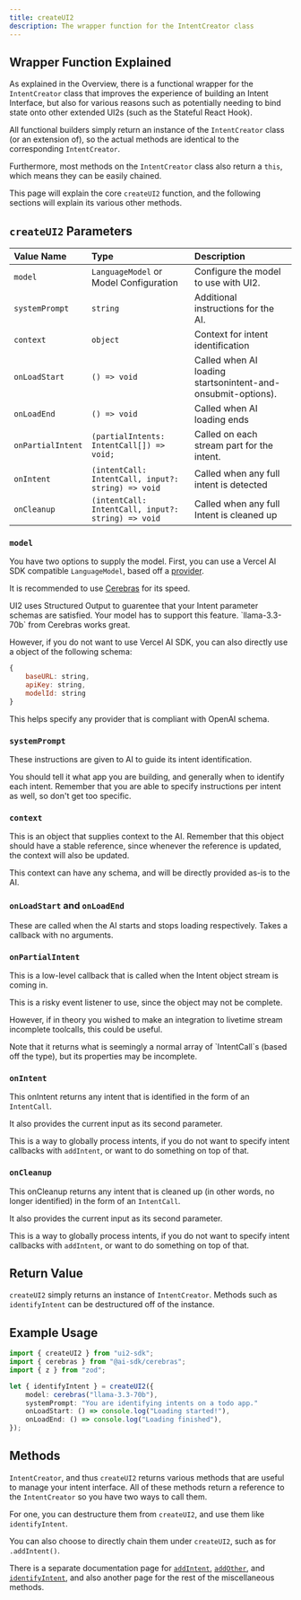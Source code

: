 ```yaml
---
title: createUI2
description: The wrapper function for the IntentCreator class
---
```


## Wrapper Function Explained

As explained in the Overview, there is a functional wrapper for the `IntentCreator` class that improves the experience of building an Intent Interface, but also for various reasons such as potentially needing to bind state onto other extended UI2s (such as the Stateful React Hook).

All functional builders simply return an instance of the `IntentCreator` class (or an extension of), so the actual methods are identical to the corresponding `IntentCreator`.

Furthermore, most methods on the `IntentCreator` class also return a `this`, which means they can be easily chained.

This page will explain the core `createUI2` function, and the following sections will explain its various other methods.

## `createUI2` Parameters

| Value Name        | Type                                               | Description                                                  |
| :---------------- | :------------------------------------------------- | :----------------------------------------------------------- |
| `model`           | `LanguageModel` or Model Configuration             | Configure the model to use with UI2.                         |
| `systemPrompt`    | `string`                                           | Additional instructions for the AI.                          |
| `context`         | `object`                                           | Context for intent identification                            |
| `onLoadStart`     | `() => void`                                       | Called when AI loading startsonintent-and-onsubmit-options). |
| `onLoadEnd`       | `() => void`                                       | Called when AI loading ends                                  |
| `onPartialIntent` | `(partialIntents: IntentCall[]) => void;`          | Called on each stream part for the intent.                   |
| `onIntent`        | `(intentCall: IntentCall, input?: string) => void` | Called when any full intent is detected                      |
| `onCleanup`       | `(intentCall: IntentCall, input?: string) => void` | Called when any full Intent is cleaned up                    |

### `model`

You have two options to supply the model. First, you can use a Vercel AI SDK compatible `LanguageModel`, based off a [provider](https://ai-sdk.dev/providers/ai-sdk-providers).

It is recommended to use [Cerebras](https://ai-sdk.dev/providers/ai-sdk-providers/cerebras) for its speed.

<Callout type="warn" title="Structured Output">
	UI2 uses Structured Output to guarentee that your Intent parameter schemas are
	satisfied. Your model has to support this feature. `llama-3.3-70b` from
	Cerebras works great.
</Callout>

However, if you do not want to use Vercel AI SDK, you can also directly use a object of the following schema:

```js
{
    baseURL: string,
    apiKey: string,
    modelId: string
}
```

This helps specify any provider that is compliant with OpenAI schema.

### `systemPrompt`

These instructions are given to AI to guide its intent identification.

You should tell it what app you are building, and generally when to identify each intent. Remember that you are able to specify instructions per intent as well, so don't get too specific.

### `context`

This is an object that supplies context to the AI. Remember that this object should have a stable reference, since whenever the reference is updated, the context will also be updated.

This context can have any schema, and will be directly provided as-is to the AI.

### `onLoadStart` and `onLoadEnd`

These are called when the AI starts and stops loading respectively. Takes a callback with no arguments.

### `onPartialIntent`

This is a low-level callback that is called when the Intent object stream is coming in.

This is a risky event listener to use, since the object may not be complete.

However, if in theory you wished to make an integration to livetime stream incomplete toolcalls, this could be useful.

<Callout type="warn">
	Note that it returns what is seemingly a normal array of `IntentCall`s (based
	off the type), but its properties may be incomplete.
</Callout>

### `onIntent`

This onIntent returns any intent that is identified in the form of an `IntentCall`.

It also provides the current input as its second parameter.

This is a way to globally process intents, if you do not want to specify intent callbacks with `addIntent`, or want to do something on top of that.

### `onCleanup`

This onCleanup returns any intent that is cleaned up (in other words, no longer identified) in the form of an `IntentCall`.

It also provides the current input as its second parameter.

This is a way to globally process intents, if you do not want to specify intent callbacks with `addIntent`, or want to do something on top of that.

## Return Value

`createUI2` simply returns an instance of `IntentCreator`. Methods such as `identifyIntent` can be destructured off of the instance.

## Example Usage

```ts
import { createUI2 } from "ui2-sdk";
import { cerebras } from "@ai-sdk/cerebras";
import { z } from "zod";

let { identifyIntent } = createUI2({
	model: cerebras("llama-3.3-70b"),
    systemPrompt: "You are identifying intents on a todo app."
    onLoadStart: () => console.log("Loading started!"),
    onLoadEnd: () => console.log("Loading finished"),
});
```

## Methods

`IntentCreator`, and thus `createUI2` returns various methods that are useful to manage your intent interface. All of these methods return a reference to the `IntentCreator` so you have two ways to call them.

For one, you can destructure them from `createUI2`, and use them like `identifyIntent`.

You can also choose to directly chain them under `createUI2`, such as for `.addIntent()`.

There is a separate documentation page for [`addIntent`](/api-reference/addIntent), [`addOther`](/api-reference/addOther), and [`identifyIntent`](/api-reference/identifyIntent), and also another page for the rest of the miscellaneous methods.
